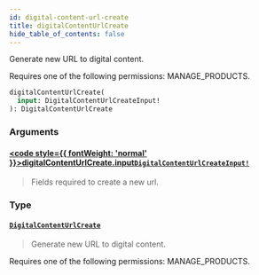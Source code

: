 ```yaml
---
id: digital-content-url-create
title: digitalContentUrlCreate
hide_table_of_contents: false
---
```








Generate new URL to digital content. 

Requires one of the following permissions: MANAGE_PRODUCTS.

```graphql
digitalContentUrlCreate(
  input: DigitalContentUrlCreateInput!
): DigitalContentUrlCreate
```


### Arguments

#### [<code style={{ fontWeight: 'normal' }}>digitalContentUrlCreate.<b>input</b></code>](#)<Bullet />[`DigitalContentUrlCreateInput!`](../../../developer/api-reference/inputs/digital-content-url-create-input) <Badge class="secondary" text="non-null"/> <Badge class="secondary" text="input"/>
> Fields required to create a new url.
> 

### Type

#### [`DigitalContentUrlCreate`](../../../developer/api-reference/objects/digital-content-url-create) <Badge class="secondary" text="object"/>
> Generate new URL to digital content. 

Requires one of the following permissions: MANAGE_PRODUCTS.
> 





